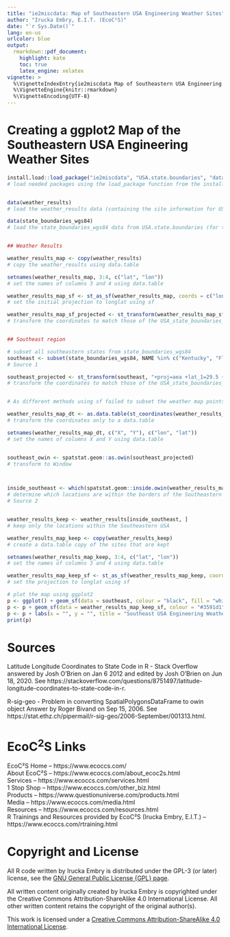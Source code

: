 ```yaml
---
title: "ie2miscdata: Map of Southeastern USA Engineering Weather Sites"
author: "Irucka Embry, E.I.T. (EcoC²S)"
date: "`r Sys.Date()`"
lang: en-us
urlcolor: blue
output:
  rmarkdown::pdf_document:
    highlight: kate
    toc: true
    latex_engine: xelatex
vignette: >
  %\VignetteIndexEntry{ie2miscdata Map of Southeastern USA Engineering Weather Sites}
  %\VignetteEngine{knitr::rmarkdown}
  %\VignetteEncoding{UTF-8}
---
```


\bigskip

# Creating a ggplot2 Map of the Southeastern USA Engineering Weather Sites

```r
install.load::load_package("ie2miscdata", "USA.state.boundaries", "data.table", "ggplot2", "sf", "spatstat.geom")
# load needed packages using the load_package function from the install.load package (it is assumed that you have already installed these packages)


data(weather_results)
# load the weather_results data (containing the site information for USA weather stations)

data(state_boundaries_wgs84)
# load the state_boundaries_wgs84 data from USA.state.boundaries (for the USA map)


## Weather Results

weather_results_map <- copy(weather_results)
# copy the weather_results using data.table

setnames(weather_results_map, 3:4, c("lat", "lon"))
# set the names of columns 3 and 4 using data.table

weather_results_map_sf <- st_as_sf(weather_results_map, coords = c("lon", "lat"), crs = "+proj=longlat +datum=NAD83")
# set the initial projection to longlat using sf

weather_results_map_sf_projected <- st_transform(weather_results_map_sf, "+proj=aea +lat_1=29.5 +lat_2=45.5 +lat_0=23 +lon_0=-96 +x_0=0 +y_0=0 +datum=NAD83 +units=m +no_defs +ellps=GRS80 +towgs84=0,0,0")
# transform the coordinates to match those of the USA_state_boundaries_map data from USA.state.boundaries.data (formerly in USA.state.boundaries)


## Southeast region

# subset all southeastern states from state_boundaries_wgs84
southeast <- subset(state_boundaries_wgs84, NAME %in% c("Kentucky", "Florida", "North Carolina", "South Carolina", "Alabama", "Mississippi", "Louisiana", "Georgia", "Virginia", "Tennessee"))
# Source 1

southeast_projected <- st_transform(southeast, "+proj=aea +lat_1=29.5 +lat_2=45.5 +lat_0=23 +lon_0=-96 +x_0=0 +y_0=0 +datum=NAD83 +units=m +no_defs +ellps=GRS80 +towgs84=0,0,0")
# transform the coordinates to match those of the USA_state_boundaries_map data from USA.state.boundaries.data (formerly in USA.state.boundaries)


# As different methods using sf failed to subset the weather map points within the Southeastern USA, the weather results geometry was subsetted so that spatstat.geom could be used to determine this information

weather_results_map_dt <- as.data.table(st_coordinates(weather_results_map_sf_projected))
# transform the coordinates only to a data.table

setnames(weather_results_map_dt, c("X", "Y"), c("lon", "lat"))
# set the names of columns X and Y using data.table


southeast_owin <- spatstat.geom::as.owin(southeast_projected)
# transform to Window



inside_southeast <- which(spatstat.geom::inside.owin(weather_results_map_dt$lon, weather_results_map_dt$lat, southeast_owin))
# determine which locations are within the borders of the Southeastern USA
# Source 2


weather_results_keep <- weather_results[inside_southeast, ]
# keep only the locations within the Southeastern USA

weather_results_map_keep <- copy(weather_results_keep)
# create a data.table copy of the sites that are kept

setnames(weather_results_map_keep, 3:4, c("lat", "lon"))
# set the names of columns 3 and 4 using data.table

weather_results_map_keep_sf <- st_as_sf(weather_results_map_keep, coords = c("lon", "lat"), crs = "+proj=longlat +datum=WGS84 +ellps=WGS84")
# set the projection to longlat using sf

# plot the map using ggplot2
p <- ggplot() + geom_sf(data = southeast, colour = "black", fill = "white")
p <- p + geom_sf(data = weather_results_map_keep_sf, colour = "#3591d1")
p <- p + labs(x = "", y = "", title = "Southeast USA Engineering Weather Sites Map")
print(p)
```

\bigskip
\bigskip

# Sources

Latitude Longitude Coordinates to State Code in R - Stack Overflow answered by Josh O'Brien on Jan 6 2012 and edited by Josh O'Brien on Jun 18, 2020. See https://stackoverflow.com/questions/8751497/latitude-longitude-coordinates-to-state-code-in-r.  

R-sig-geo - Problem in converting SpatialPolygonsDataFrame to owin object Answer by Roger Bivand on Sep 15, 2006. See https://stat.ethz.ch/pipermail/r-sig-geo/2006-September/001313.html.  

\bigskip
\bigskip

# EcoC^2^S Links

EcoC²S Home -- https://www.ecoccs.com/  
About EcoC²S -- https://www.ecoccs.com/about_ecoc2s.html  
Services -- https://www.ecoccs.com/services.html  
1 Stop Shop -- https://www.ecoccs.com/other_biz.html  
Products -- https://www.questionuniverse.com/products.html  
Media -- https://www.ecoccs.com/media.html  
Resources -- https://www.ecoccs.com/resources.html  
R Trainings and Resources provided by EcoC²S (Irucka Embry, E.I.T.) -- https://www.ecoccs.com/rtraining.html  

\bigskip
\bigskip

# Copyright and License

All R code written by Irucka Embry is distributed under the GPL-3 (or later) license, see the [GNU General Public License {GPL} page](https://www.gnu.org/licenses/gpl-3.0.html).  

All written content originally created by Irucka Embry is copyrighted under the Creative Commons Attribution-ShareAlike 4.0 International License. All other written content retains the copyright of the original author(s).  

This work is licensed under a [Creative Commons Attribution-ShareAlike 4.0 International License](https://creativecommons.org/licenses/by-sa/4.0/).  
